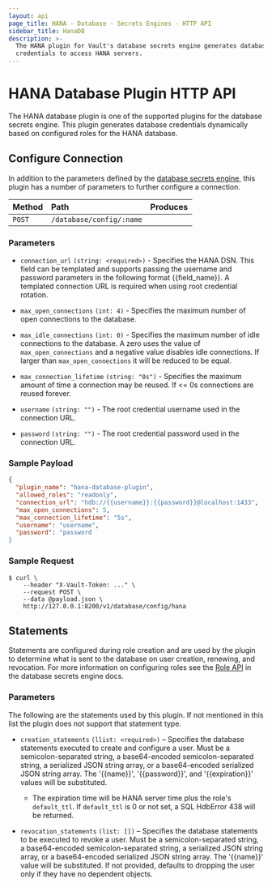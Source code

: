 ```yaml
---
layout: api
page_title: HANA - Database - Secrets Engines - HTTP API
sidebar_title: HanaDB
description: >-
  The HANA plugin for Vault's database secrets engine generates database
  credentials to access HANA servers.
---
```


# HANA Database Plugin HTTP API

The HANA database plugin is one of the supported plugins for the database
secrets engine. This plugin generates database credentials dynamically based on
configured roles for the HANA database.

## Configure Connection

In addition to the parameters defined by the [database
secrets engine](/vault/api-docs/secret/databases#configure-connection), this plugin
has a number of parameters to further configure a connection.

| Method | Path                     | Produces |
| :----- | :----------------------- | -------- |
| `POST` | `/database/config/:name` |

### Parameters

- `connection_url` `(string: <required>)` - Specifies the HANA DSN. This field
  can be templated and supports passing the username and password
  parameters in the following format {{field_name}}. A templated connection URL is
  required when using root credential rotation.

- `max_open_connections` `(int: 4)` - Specifies the maximum number of open
  connections to the database.

- `max_idle_connections` `(int: 0)` - Specifies the maximum number of idle
  connections to the database. A zero uses the value of `max_open_connections`
  and a negative value disables idle connections. If larger than
  `max_open_connections` it will be reduced to be equal.

- `max_connection_lifetime` `(string: "0s")` - Specifies the maximum amount of
  time a connection may be reused. If &lt;= 0s connections are reused forever.

- `username` `(string: "")` - The root credential username used in the connection URL.

- `password` `(string: "")` - The root credential password used in the connection URL.

### Sample Payload

```json
{
  "plugin_name": "hana-database-plugin",
  "allowed_roles": "readonly",
  "connection_url": "hdb://{{username}}:{{password}}@localhost:1433",
  "max_open_connections": 5,
  "max_connection_lifetime": "5s",
  "username": "username",
  "password": "password
}
```

### Sample Request

```shell-session
$ curl \
    --header "X-Vault-Token: ..." \
    --request POST \
    --data @payload.json \
    http://127.0.0.1:8200/v1/database/config/hana
```

## Statements

Statements are configured during role creation and are used by the plugin to
determine what is sent to the database on user creation, renewing, and
revocation. For more information on configuring roles see the [Role
API](/vault/api-docs/secret/databases#create-role) in the database secrets engine docs.

### Parameters

The following are the statements used by this plugin. If not mentioned in this
list the plugin does not support that statement type.

- `creation_statements` `(llist: <required>)` – Specifies the database
  statements executed to create and configure a user. Must be a
  semicolon-separated string, a base64-encoded semicolon-separated string, a
  serialized JSON string array, or a base64-encoded serialized JSON string
  array. The '{{name}}', '{{password}}', and '{{expiration}}' values will be
  substituted.

  - The expiration time will be HANA server time plus the role's `default_ttl`.
    If `default_ttl` is 0 or not set, a SQL HdbError 438 will be returned.

- `revocation_statements` `(list: [])` – Specifies the database statements to
  be executed to revoke a user. Must be a semicolon-separated string, a
  base64-encoded semicolon-separated string, a serialized JSON string array, or
  a base64-encoded serialized JSON string array. The '{{name}}' value will be
  substituted. If not provided, defaults to dropping the user only if they have
  no dependent objects.
